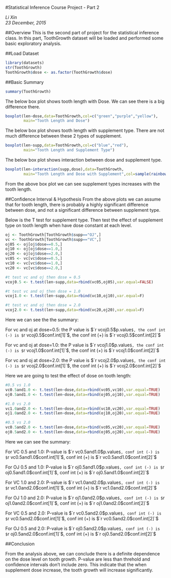 #Statistical Inference Course Project - Part 2

*Li Xin*  
*23 December, 2015*

##Overview
This is the second part of project for the statistical inference class. In this part, ToothGrowth dataset will be loaded and performed some basic exploratory analysis.

##Load Dataset
```r
library(datasets)
str(ToothGrowth)
ToothGrowth$dose <- as.factor(ToothGrowth$dose)
```

##Basic Summary

```r
summary(ToothGrowth)
```

The below box plot shows tooth length with Dose. We can see there is a big difference there.
```r
boxplot(len~dose,data=ToothGrowth,col=c("green","purple","yellow"),
        main="Tooth Length and Dose")
```

The below box plot shows tooth length with supplement type. There are not much difference between these 2 types of supplement.
```r
boxplot(len~supp,data=ToothGrowth,col=c("blue","red"),
        main="Tooth Length and Supplement Type")
```

The below box plot shows interaction between dose and supplement type.
```r
boxplot(len~interaction(supp,dose),data=ToothGrowth,
        main="Tooth Length and Dose with Supplement",col=sample(rainbow(6)))
```

From the above box plot we can see supplement types increases with the tooth length.

##Confidence Interval & Hypothesis
From the above plots we can assume that for tooth length, there is probably a highly significant difference between dose, and not a significant difference between supplement type.

Below is the T test for supplement type. Then test the effect of supplement type on tooth length when have dose constant at each level.
```r
oj <- ToothGrowth[ToothGrowth$supp=="OJ",]
vc <- ToothGrowth[ToothGrowth$supp=="VC",]
oj05 <- oj[oj$dose==0.5,]
oj10 <- oj[oj$dose==1.0,]
oj20 <- oj[oj$dose==2.0,]
vc05 <- vc[vc$dose==0.5,]
vc10 <- vc[vc$dose==1.0,]
vc20 <- vc[vc$dose==2.0,]

#t test vc and oj then dose = 0.5    
vcoj0.5 <- t.test(len~supp,data=rbind(vc05,oj05),var.equal=FALSE)

#t test vc and oj then dose = 1.0 
vcoj1.0 <- t.test(len~supp,data=rbind(vc10,oj10),var.equal=F)

#t test vc and oj then dose = 2.0    
vcoj2.0 <- t.test(len~supp,data=rbind(vc20,oj20),var.equal=F)
```



Here we can see the the summary:
    
For vc and oj at dose=0.5:
the P value is $`r vcoj0.5$p.value`$,
the conf int (-) is $`r vcoj0.5$conf.int[1]`$,
the conf int (+) is $`r vcoj0.5$conf.int[2]`$
    
For vc and oj at dose=1.0:
the P value is $`r vcoj1.0$p.value`$,
the conf int (-) is $`r vcoj1.0$conf.int[1]`$,
the conf int (+) is $`r vcoj1.0$conf.int[2]`$
    
For vc and oj at dose=2.0:
the P value is $`r vcoj2.0$p.value`$,
the conf int (-) is $`r vcoj2.0$conf.int[1]`$,
the conf int (+) is $`r vcoj2.0$conf.int[2]`$
    
    
    
Here we are going to test the effect of dose on tooth length:
    
```r
#0.5 vs 1.0
vc0.5and1.0 <- t.test(len~dose,data=rbind(vc05,vc10),var.equal=TRUE)
oj0.5and1.0 <- t.test(len~dose,data=rbind(oj05,oj10),var.equal=TRUE)

#1.0 vs 2.0
vc1.0and2.0 <- t.test(len~dose,data=rbind(vc10,vc20),var.equal=TRUE)
oj1.0and2.0 <- t.test(len~dose,data=rbind(oj10,oj20),var.equal=TRUE)

#0.5 vs 2.0
vc0.5and2.0 <- t.test(len~dose,data=rbind(vc05,vc20),var.equal=TRUE)
oj0.5and2.0 <- t.test(len~dose,data=rbind(oj05,oj20),var.equal=TRUE)
```



Here we can see the summary:
    
For VC 0.5 and 1.0: 
P-value is $`r vc0.5and1.0$p.value`$,
conf int (-) is $`r vc0.5and1.0$conf.int[1]`$,
conf int (+) is $`r vc0.5and1.0$conf.int[2]`$
    
For OJ 0.5 and 1.0:
P-value is $`r oj0.5and1.0$p.value`$,
conf int (-) is $`r oj0.5and1.0$conf.int[1]`$,
conf int (+) is $`r oj0.5and1.0$conf.int[2]`$
    
For VC 1.0 and 2.0:
P-value is $`r vc1.0and2.0$p.value`$,
conf int (-) is $`r vc1.0and2.0$conf.int[1]`$,
conf int (+) is $`r vc1.0and2.0$conf.int[2]`$
    
For OJ 1.0 and 2.0:
P-value is $`r oj1.0and2.0$p.value`$,
conf int (-) is $`r oj1.0and2.0$conf.int[1]`$,
conf int (+) is $`r oj1.0and2.0$conf.int[2]`$
    
For VC 0.5 and 2.0:
P-value is $`r vc0.5and2.0$p.value`$,
conf int (-) is $`r vc0.5and2.0$conf.int[1]`$,
conf int (+) is $`r vc0.5and2.0$conf.int[2]`$
    
For OJ 0.5 and 2.0:
P-value is $`r oj0.5and2.0$p.value`$,
conf int (-) is $`r oj0.5and2.0$conf.int[1]`$,
conf int (+) is $`r oj0.5and2.0$conf.int[2]`$
    
##Conclusion
    
From the analysis above, we can conclude there is a definite dependence on the dose level on tooth growth. P-value are less than threhold and confidence intervals don't include zero. This indicate that the when supplement dose increase, the tooth growth will increase significantly.

